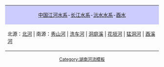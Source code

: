 <noinclude>[[Category:湖南河流模板]]</noinclude>

<br clear=all>
<center>
{| id="toc" style="margin: 0 2em 0 2em;" 
| style="background:#ccccff" align="center" | [[中国河流|中国江河水系]]-[[长江|长江水系]]-[[沅水|沅水水系]]-[[酉水 (沅水支流)|酉水]]
|-
| align="left" style="font-size:100%;"| 北源：[[北河 (酉水)|北河]] | 南源：[[秀山河 (酉水)|秀山河]] | [[洗车河]] | [[洞庭溪]] | [[花垣河]] | [[猛洞河]] | [[酉溪河]]
|}
